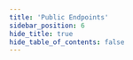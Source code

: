 ```yaml
---
title: 'Public Endpoints'
sidebar_position: 6
hide_title: true
hide_table_of_contents: false
---
```



<PageTitle
  iconUrl="img/sunrise-icon.svg"
  title="Public Endpoints"
  chainId="sunrise-test-0.2"
  version="v0.2.6"
/>

<Endpoints
  api="https://sunrise-t-api.noders.services"
  rpc="https://sunrise-t-rpc.noders.services"
  grpc="https://sunrise-t-grpc.noders.services:443"
  jsonRpc=""
/>
